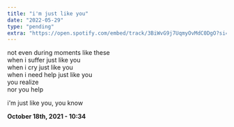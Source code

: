 ```yaml
---
title: "i'm just like you"
date: "2022-05-29"
type: "pending"
extra: "https://open.spotify.com/embed/track/3BiWvG9j7UqmyOvMdC0DgO?si=be26234070794ee2"
---
```


not even during moments like these<br/>
when i suffer just like you<br/>
when i cry just like you<br/>
when i need help just like you<br/>
you realize<br/>
nor you help

i'm just like you, you know

**October 18th, 2021 - 10:34**
